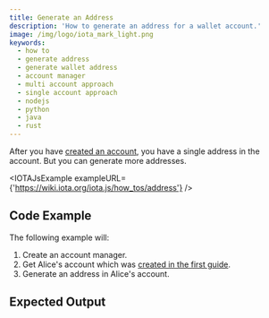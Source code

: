 ```yaml
---
title: Generate an Address
description: 'How to generate an address for a wallet account.'
image: /img/logo/iota_mark_light.png
keywords:
  - how to
  - generate address
  - generate wallet address
  - account manager
  - multi account approach
  - single account approach
  - nodejs
  - python
  - java
  - rust
---
```



After you have [created an account](01_create_a_wallet_account.mdx), you have a single address in the account. But you can generate more addresses.

<TipAccountApproaches />

<IOTAJsExample exampleURL={'https://wiki.iota.org/iota.js/how_tos/address'} />

## Code Example

The following example will:

1. Create an account manager.
2. Get Alice's account which was [created in the first guide](01_create_a_wallet_account.mdx).
3. Generate an address in Alice's account.

<Tabs groupId='language' queryString>
  <TabItem value='rust' label='Rust'>
    <RustCode />
  </TabItem>
  <TabItem value='typescript-node' label='Typescript (Node.js)'>
    <NodejsCode />
  </TabItem>
  <TabItem value='python' label='Python'>
    <PythonCode />
  </TabItem>
  <TabItem value='java' label='Java'>
    <JavaCode />
  </TabItem>
</Tabs>

## Expected Output

<Tabs groupId='language' queryString>
  <TabItem value='rust' label='Rust'>
    <RustOutput />
  </TabItem>
  <TabItem value='typescript-node' label='Typescript (Node.js)'>
    <NodejsOutput />
  </TabItem>
  <TabItem value='python' label='Python'>
    <PythonOutput />
  </TabItem>
  <TabItem value='java' label='Java'>
    <JavaOutput />
  </TabItem>
</Tabs>
